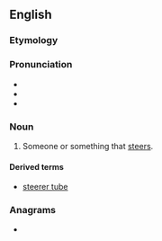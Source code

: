 ==English==

===Etymology===
{{suffix|en|steer|er}}

===Pronunciation===
* {{IPA|/ˈstɪəɹə(ɹ)/|lang=en}}
* {{rhymes|ɪəɹə(ɹ)|lang=en}}
* {{rhymes|ɪɹə(ɹ)|lang=en}}

===Noun===
{{en-noun}}

# Someone or something that [[steers]].

====Derived terms====
* [[steerer tube]]

===Anagrams===
* {{anagrams|en|a=eeerrst|tererés|tererês}}